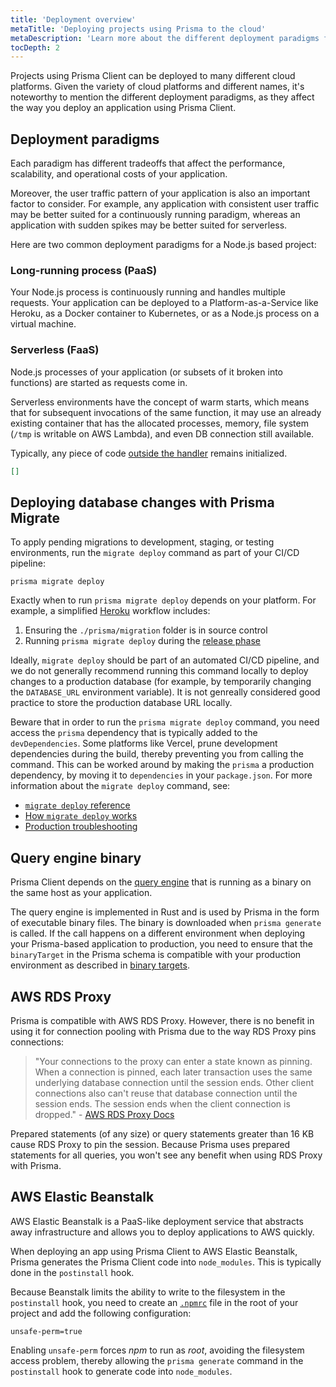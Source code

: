 ```yaml
---
title: 'Deployment overview'
metaTitle: 'Deploying projects using Prisma to the cloud'
metaDescription: 'Learn more about the different deployment paradigms for Node.js and TypeScript applications and how they affect deploying an application using Prisma Client.'
tocDepth: 2
---
```


<TopBlock>

Projects using Prisma Client can be deployed to many different cloud platforms. Given the variety of cloud platforms and different names, it's noteworthy to mention the different deployment paradigms, as they affect the way you deploy an application using Prisma Client.

</TopBlock>

## Deployment paradigms

Each paradigm has different tradeoffs that affect the performance, scalability, and operational costs of your application.

Moreover, the user traffic pattern of your application is also an important factor to consider. For example, any application with consistent user traffic may be better suited for a continuously running paradigm, whereas an application with sudden spikes may be better suited for serverless.

Here are two common deployment paradigms for a Node.js based project:

### Long-running process (PaaS)

Your Node.js process is continuously running and handles multiple requests. Your application can be deployed to a Platform-as-a-Service like Heroku, as a Docker container to Kubernetes, or as a Node.js process on a virtual machine.

### Serverless (FaaS)

Node.js processes of your application (or subsets of it broken into functions) are started as requests come in.

Serverless environments have the concept of warm starts, which means that for subsequent invocations of the same function, it may use an already existing container that has the allocated processes, memory, file system (`/tmp` is writable on AWS Lambda), and even DB connection still available.

Typically, any piece of code [outside the handler](https://docs.aws.amazon.com/lambda/latest/dg/gettingstarted-features.html#gettingstarted-features-programmingmodel) remains initialized.

```json
[]
```

## Deploying database changes with Prisma Migrate

To apply pending migrations to development, staging, or testing environments, run the `migrate deploy` command as part of your CI/CD pipeline:

```terminal
prisma migrate deploy
```

Exactly when to run `prisma migrate deploy` depends on your platform. For example, a simplified [Heroku](deploying-to-heroku) workflow includes:

1. Ensuring the `./prisma/migration` folder is in source control
2. Running `prisma migrate deploy` during the [release phase](https://devcenter.heroku.com/articles/release-phase)

Ideally, `migrate deploy` should be part of an automated CI/CD pipeline, and we do not generally recommend running this command locally to deploy changes to a production database (for example, by temporarily changing the `DATABASE_URL` environment variable). It is not genreally considered good practice to store the production database URL locally.

Beware that in order to run the `prisma migrate deploy` command, you need access the `prisma` dependency that is typically added to the `devDependencies`. Some platforms like Vercel, prune development dependencies during the build, thereby preventing you from calling the command. This can be worked around by making the `prisma` a production dependency, by moving it to `dependencies` in your `package.json`.
For more information about the `migrate deploy` command, see:

- [`migrate deploy` reference](../../../reference/api-reference/command-reference#migrate-deploy) <span class="api"></span>
- [How `migrate deploy` works](../../../concepts/components/prisma-migrate##production-and-testing-environments) <span class="concept"></span>
- [Production troubleshooting](production-troubleshooting)

## Query engine binary

Prisma Client depends on the [query engine](../../../concepts/components/prisma-client/query-engine) that is running as a binary on the same host as your application.

The query engine is implemented in Rust and is used by Prisma in the form of executable binary files. The binary is downloaded when `prisma generate` is called. If the call happens on a different environment when deploying your Prisma-based application to production, you need to ensure that the `binaryTarget` in the Prisma schema is compatible with your production environment as described in [binary targets](/reference/api-reference/prisma-schema-reference#binarytargets-options).

## AWS RDS Proxy

<!-- NOTE: Move to platform overview, link to connection management -->

Prisma is compatible with AWS RDS Proxy. However, there is no benefit in using it for connection pooling with Prisma due to the way RDS Proxy pins connections:

> "Your connections to the proxy can enter a state known as pinning. When a connection is pinned, each later transaction uses the same underlying database connection until the session ends. Other client connections also can't reuse that database connection until the session ends. The session ends when the client connection is dropped." - <a href="https://docs.aws.amazon.com/AmazonRDS/latest/AuroraUserGuide/rds-proxy.html">AWS RDS Proxy Docs</a>

Prepared statements (of any size) or query statements greater than 16 KB cause RDS Proxy to pin the session. Because Prisma uses prepared statements for all queries, you won't see any benefit when using RDS Proxy with Prisma.

## AWS Elastic Beanstalk

<!-- NOTE: Move to platform overview -->

AWS Elastic Beanstalk is a PaaS-like deployment service that abstracts away infrastructure and allows you to deploy applications to AWS quickly.

When deploying an app using Prisma Client to AWS Elastic Beanstalk, Prisma generates the Prisma Client code into `node_modules`. This is typically done in the `postinstall` hook.

Because Beanstalk limits the ability to write to the filesystem in the `postinstall` hook, you need to create an [`.npmrc`](https://docs.npmjs.com/cli/v6/configuring-npm/npmrc) file in the root of your project and add the following configuration:

```config file=.npmrc
unsafe-perm=true
```

Enabling `unsafe-perm` forces _npm_ to run as _root_, avoiding the filesystem access problem, thereby allowing the `prisma generate` command in the `postinstall` hook to generate code into `node_modules`.
